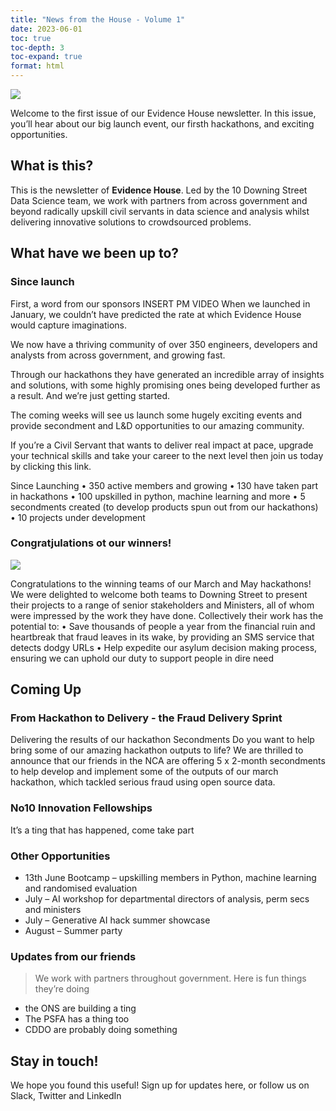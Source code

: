 ```yaml
---
title: "News from the House - Volume 1"
date: 2023-06-01
toc: true
toc-depth: 3
toc-expand: true
format: html
---
```

:::{.column-page}
![](assets/banner.jpg)
:::

Welcome to the first issue of our Evidence House newsletter. In this issue, you'll hear about our big launch event, our firsth hackathons, and exciting opportunities.

::: {.callout-tip}
## What is this?
This is the newsletter of **Evidence House**. Led by the 10 Downing Street Data Science team, we work with partners from across government and beyond radically upskill civil servants in data science and analysis whilst delivering innovative solutions to crowdsourced problems.
:::

## What have we been up to?
### Since launch
First, a word from our sponsors
INSERT PM VIDEO
When we launched in January, we couldn't have predicted the rate at which Evidence House would capture imaginations.

We now have a thriving community of over 350 engineers, developers and analysts from across government, and growing fast.

Through our hackathons they have generated an incredible array of insights and solutions, with some highly promising ones being developed further as a result. And we’re just getting started.

The coming weeks will see us launch some hugely exciting events and provide secondment and L&D opportunities to our amazing community.

If you’re a Civil Servant that wants to deliver real impact at pace, upgrade your technical skills and take your career to the next level then join us today by clicking this link.

Since Launching
•	350 active members and growing
•	130 have taken part in hackathons
•	100 upskilled in python, machine learning and more
•	5 secondments created (to develop products spun out from our hackathons)
•	10 projects under development

### Congratjulations ot our winners!
:::{.column-body-outset}
![](assets/fraud-hack-pic.png)
:::
Congratulations to the winning teams of our March and May hackathons!
We were delighted to welcome both teams to Downing Street to present their projects to a range of senior stakeholders and Ministers, all of whom were impressed by the work they have done.
Collectively their work has the potential to: 
•	Save thousands of people a year from the financial ruin and heartbreak that fraud leaves in its wake, by providing an SMS service that detects dodgy URLs
•	Help expedite our asylum decision making process, ensuring we can uphold our duty to support people in dire need

## Coming Up
### From Hackathon to Delivery - the Fraud Delivery Sprint
Delivering the results of our hackathon
Secondments
Do you want to help bring some of our amazing hackathon outputs to life?
We are thrilled to announce that our friends in the NCA are offering 5 x 2-month secondments to help develop and implement some of the outputs of our march hackathon, which tackled serious fraud using open source data.

### No10 Innovation Fellowships
It's a ting that has happened, come take part

### Other Opportunities
- 13th June Bootcamp – upskilling members in Python, machine learning and randomised evaluation
- July – AI workshop for departmental directors of analysis, perm secs and ministers
- July – Generative AI hack summer showcase
- August – Summer party

### Updates from our friends
> We work with partners throughout government.  Here is fun things they're doing

- the ONS are building a ting
- The PSFA has a thing too
- CDDO are probably doing something

## Stay in touch!
We hope you found this useful! Sign up for updates here, or follow us on Slack, Twitter and LinkedIn